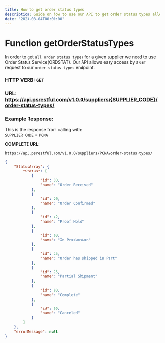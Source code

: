 ```yaml
---
title: How to get order status types
description: Guide on how to use our API to get order status types allowed for a given supplier.
date: "2023-08-04T00:00:00"
---
```


# Function getOrderStatusTypes

In order to get `all order status types` for a given supplier we need to use Order Status Service(ORDSTAT). Our API allows easy access by a `GET` request to our `order-status-types` endpoint.


### HTTP VERB: `GET`
### URL: https://api.psrestful.com/v1.0.0/suppliers/{SUPPLIER_CODE}/order-status-types/

### Example Response:

This is the response from calling with:   
`SUPPLIER_CODE` = `PCNA`   

**COMPLETE URL**: 
```url copy
https://api.psrestful.com/v1.0.0/suppliers/PCNA/order-status-types/
```

```json copy
{
    "StatusArray": {
        "Status": [
            {
                "id": 10,
                "name": "Order Received"
            },
            {
                "id": 20,
                "name": "Order Confirmed"
            },
            {
                "id": 42,
                "name": "Proof Hold"
            },
            {
                "id": 60,
                "name": "In Production"
            },
            {
                "id": 75,
                "name": "Order has shipped in Part"
            },
            {
                "id": 75,
                "name": "Partial Shipment"
            },
            {
                "id": 80,
                "name": "Complete"
            },
            {
                "id": 99,
                "name": "Canceled"
            }
        ]
    },
    "errorMessage": null
}
```
